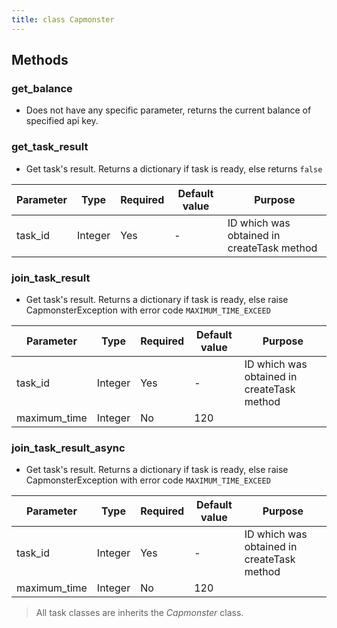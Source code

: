 ```yaml
---
title: class Capmonster 
---
```


## Methods
### get_balance
- Does not have any specific parameter, returns the current balance of specified api key.

### get_task_result
- Get task's result. Returns a dictionary if task is ready, else returns `false`

|Parameter|Type|Required|Default value|Purpose|
|---------|----|--------|-------------|-------|
|task_id|Integer|Yes|-|ID which was obtained in createTask method|

### join_task_result
- Get task's result. Returns a dictionary if task is ready, else raise CapmonsterException with error code `MAXIMUM_TIME_EXCEED`

|Parameter|Type|Required|Default value|Purpose|
|---------|----|--------|-------------|-------|
|task_id|Integer|Yes|-|ID which was obtained in createTask method|
|maximum_time|Integer|No|120|

### join_task_result_async
- Get task's result. Returns a dictionary if task is ready, else raise CapmonsterException with error code `MAXIMUM_TIME_EXCEED`

|Parameter|Type|Required|Default value|Purpose|
|---------|----|--------|-------------|-------|
|task_id|Integer|Yes|-|ID which was obtained in createTask method|
|maximum_time|Integer|No|120|

> All task classes are inherits the _Capmonster_ class.